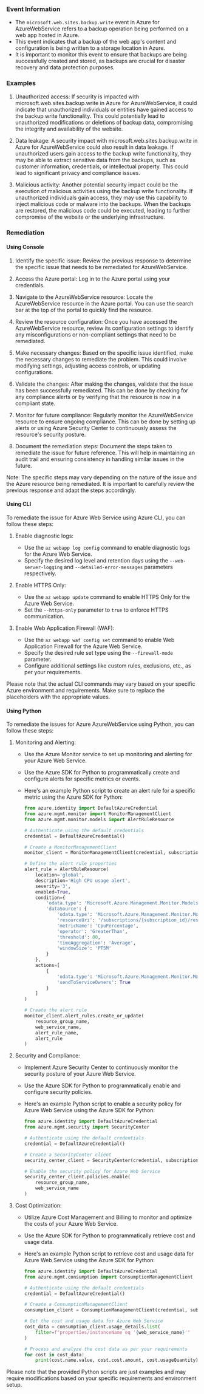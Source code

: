 
### Event Information

- The `microsoft.web.sites.backup.write` event in Azure for AzureWebService refers to a backup operation being performed on a web app hosted in Azure.
- This event indicates that a backup of the web app's content and configuration is being written to a storage location in Azure.
- It is important to monitor this event to ensure that backups are being successfully created and stored, as backups are crucial for disaster recovery and data protection purposes.


### Examples

1. Unauthorized access: If security is impacted with microsoft.web.sites.backup.write in Azure for AzureWebService, it could indicate that unauthorized individuals or entities have gained access to the backup write functionality. This could potentially lead to unauthorized modifications or deletions of backup data, compromising the integrity and availability of the website.

2. Data leakage: A security impact with microsoft.web.sites.backup.write in Azure for AzureWebService could also result in data leakage. If unauthorized users gain access to the backup write functionality, they may be able to extract sensitive data from the backups, such as customer information, credentials, or intellectual property. This could lead to significant privacy and compliance issues.

3. Malicious activity: Another potential security impact could be the execution of malicious activities using the backup write functionality. If unauthorized individuals gain access, they may use this capability to inject malicious code or malware into the backups. When the backups are restored, the malicious code could be executed, leading to further compromise of the website or the underlying infrastructure.

### Remediation

#### Using Console

1. Identify the specific issue: Review the previous response to determine the specific issue that needs to be remediated for AzureWebService.

2. Access the Azure portal: Log in to the Azure portal using your credentials.

3. Navigate to the AzureWebService resource: Locate the AzureWebService resource in the Azure portal. You can use the search bar at the top of the portal to quickly find the resource.

4. Review the resource configuration: Once you have accessed the AzureWebService resource, review its configuration settings to identify any misconfigurations or non-compliant settings that need to be remediated.

5. Make necessary changes: Based on the specific issue identified, make the necessary changes to remediate the problem. This could involve modifying settings, adjusting access controls, or updating configurations.

6. Validate the changes: After making the changes, validate that the issue has been successfully remediated. This can be done by checking for any compliance alerts or by verifying that the resource is now in a compliant state.

7. Monitor for future compliance: Regularly monitor the AzureWebService resource to ensure ongoing compliance. This can be done by setting up alerts or using Azure Security Center to continuously assess the resource's security posture.

8. Document the remediation steps: Document the steps taken to remediate the issue for future reference. This will help in maintaining an audit trail and ensuring consistency in handling similar issues in the future.

Note: The specific steps may vary depending on the nature of the issue and the Azure resource being remediated. It is important to carefully review the previous response and adapt the steps accordingly.

#### Using CLI

To remediate the issue for Azure Web Service using Azure CLI, you can follow these steps:

1. Enable diagnostic logs:
   - Use the `az webapp log config` command to enable diagnostic logs for the Azure Web Service.
   - Specify the desired log level and retention days using the `--web-server-logging` and `--detailed-error-messages` parameters respectively.

2. Enable HTTPS Only:
   - Use the `az webapp update` command to enable HTTPS Only for the Azure Web Service.
   - Set the `--https-only` parameter to `true` to enforce HTTPS communication.

3. Enable Web Application Firewall (WAF):
   - Use the `az webapp waf config set` command to enable Web Application Firewall for the Azure Web Service.
   - Specify the desired rule set type using the `--firewall-mode` parameter.
   - Configure additional settings like custom rules, exclusions, etc., as per your requirements.

Please note that the actual CLI commands may vary based on your specific Azure environment and requirements. Make sure to replace the placeholders with the appropriate values.

#### Using Python

To remediate the issues for Azure AzureWebService using Python, you can follow these steps:

1. Monitoring and Alerting:
   - Use the Azure Monitor service to set up monitoring and alerting for your Azure Web Service.
   - Use the Azure SDK for Python to programmatically create and configure alerts for specific metrics or events.
   - Here's an example Python script to create an alert rule for a specific metric using the Azure SDK for Python:

     ```python
     from azure.identity import DefaultAzureCredential
     from azure.mgmt.monitor import MonitorManagementClient
     from azure.mgmt.monitor.models import AlertRuleResource

     # Authenticate using the default credentials
     credential = DefaultAzureCredential()

     # Create a MonitorManagementClient
     monitor_client = MonitorManagementClient(credential, subscription_id)

     # Define the alert rule properties
     alert_rule = AlertRuleResource(
         location='global',
         description='High CPU usage alert',
         severity='3',
         enabled=True,
         condition={
             'odata.type': 'Microsoft.Azure.Management.Monitor.Models.ThresholdRuleCondition',
             'dataSource': {
                 'odata.type': 'Microsoft.Azure.Management.Monitor.Models.RuleMetricDataSource',
                 'resourceUri': '/subscriptions/{subscription_id}/resourceGroups/{resource_group}/providers/Microsoft.Web/sites/{web_service_name}',
                 'metricName': 'CpuPercentage',
                 'operator': 'GreaterThan',
                 'threshold': 80,
                 'timeAggregation': 'Average',
                 'windowSize': 'PT5M'
             }
         },
         actions=[
             {
                 'odata.type': 'Microsoft.Azure.Management.Monitor.Models.RuleEmailAction',
                 'sendToServiceOwners': True
             }
         ]
     )

     # Create the alert rule
     monitor_client.alert_rules.create_or_update(
         resource_group_name,
         web_service_name,
         alert_rule_name,
         alert_rule
     )
     ```

2. Security and Compliance:
   - Implement Azure Security Center to continuously monitor the security posture of your Azure Web Service.
   - Use the Azure SDK for Python to programmatically enable and configure security policies.
   - Here's an example Python script to enable a security policy for Azure Web Service using the Azure SDK for Python:

     ```python
     from azure.identity import DefaultAzureCredential
     from azure.mgmt.security import SecurityCenter

     # Authenticate using the default credentials
     credential = DefaultAzureCredential()

     # Create a SecurityCenter client
     security_center_client = SecurityCenter(credential, subscription_id)

     # Enable the security policy for Azure Web Service
     security_center_client.policies.enable(
         resource_group_name,
         web_service_name
     )
     ```

3. Cost Optimization:
   - Utilize Azure Cost Management and Billing to monitor and optimize the costs of your Azure Web Service.
   - Use the Azure SDK for Python to programmatically retrieve cost and usage data.
   - Here's an example Python script to retrieve cost and usage data for Azure Web Service using the Azure SDK for Python:

     ```python
     from azure.identity import DefaultAzureCredential
     from azure.mgmt.consumption import ConsumptionManagementClient

     # Authenticate using the default credentials
     credential = DefaultAzureCredential()

     # Create a ConsumptionManagementClient
     consumption_client = ConsumptionManagementClient(credential, subscription_id)

     # Get the cost and usage data for Azure Web Service
     cost_data = consumption_client.usage_details.list(
         filter=f"properties/instanceName eq '{web_service_name}'"
     )

     # Process and analyze the cost data as per your requirements
     for cost in cost_data:
         print(cost.name.value, cost.cost.amount, cost.usageQuantity)
     ```
     
Please note that the provided Python scripts are just examples and may require modifications based on your specific requirements and environment setup.

